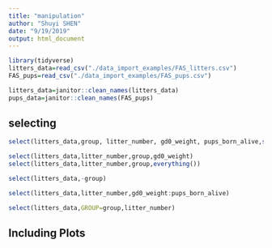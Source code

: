 ```yaml
---
title: "manipulation"
author: "Shuyi SHEN"
date: "9/19/2019"
output: html_document
---
```


```r
library(tidyverse)
litters_data=read_csv("./data_import_examples/FAS_litters.csv")
FAS_pups=read_csv("./data_import_examples/FAS_pups.csv")

litters_data=janitor::clean_names(litters_data)
pups_data=janitor::clean_names(FAS_pups)

```

## selecting


```r
select(litters_data,group, litter_number, gd0_weight, pups_born_alive,starts_with("pups"))

select(litters_data,litter_number,group,gd0_weight)
select(litters_data,litter_number,group,everything())

select(litters_data,-group)

select(litters_data,litter_number,gd0_weight:pups_born_alive)

select(litters_data,GROUP=group,litter_number)


```

## Including Plots



```r

```


